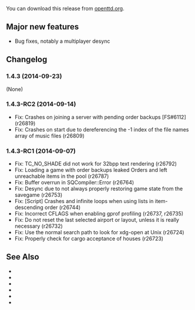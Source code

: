 {{en/-}}
{{en/Development/OTTDVersions}}
{{en/Archive/OpenTTD/Release|prev=OpenTTD 1.4.2|next=OpenTTD 1.4.4|date=2014-09-23}}

You can download this release from [http://www.openttd.org/en/download-stable/1.4.3 openttd.org].

==Major new features==
* Bug fixes, notably a multiplayer desync

==Changelog==
===1.4.3 (2014-09-23)===
(None)


===1.4.3-RC2 (2014-09-14)===
* Fix: Crashes on joining a server with pending order backups [FS#6112] (r26819)
* Fix: Crashes on start due to dereferencing the -1 index of the file names array of music files (r26809)

===1.4.3-RC1 (2014-09-07)===
* Fix: TC_NO_SHADE did not work for 32bpp text rendering (r26792)
* Fix: Loading a game with order backups leaked Orders and left unreachable items in the pool (r26787)
* Fix: Buffer overrun in SQCompiler::Error (r26764)
* Fix: Desync due to not always properly restoring game state from the savegame (r26753)
* Fix: [Script] Crashes and infinite loops when using lists in item-descending order {{en/Development/Design Drafts/Flyspray|6085}} (r26744)
* Fix: Incorrect CFLAGS when enabling gprof profiling (r26737, r26735)
* Fix: Do not reset the last selected airport or layout, unless it is really necessary {{en/Development/Design Drafts/Flyspray|6083}} (r26732)
* Fix: Use the normal search path to look for xdg-open at Unix {{en/Development/Design Drafts/Flyspray|6077}} (r26724)
* Fix: Properly check for cargo acceptance of houses {{en/Development/Design Drafts/Flyspray|5997}} (r26723)

==See Also==
* {{en/Forum|topic=71310|Forum topic for 1.4.3}}
* {{en/Archive/OpenTTD/OTTDNewsArticle|210|The 1.4.3 news article}}
* {{en/Forum|topic=71267|Forum topic for 1.4.3-RC2}}
* {{en/Archive/OpenTTD/OTTDNewsArticle|209|The 1.4.3-RC2 news article}}
* {{en/Forum|topic=71233|Forum topic for 1.4.3-RC1}}
* {{en/Archive/OpenTTD/OTTDNewsArticle|208|The 1.4.3-RC1 news article}}